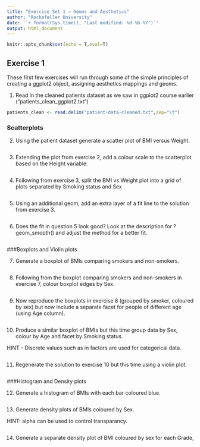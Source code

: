 ```yaml
---
title: "Exercise Set 1 — Geoms and Aesthetics"
author: "Rockefeller University"
date: '`r format(Sys.time(), "Last modified: %d %b %Y")`'
output: html_document
---
```



```r
knitr::opts_chunk$set(echo = T,eval=T)
```


## Exercise 1

These first few exercises will run through some of the simple principles of creating a ggplot2 object, assigning aesthetics mappings and geoms.


1. Read in the cleaned patients dataset as we saw in ggplot2 course earlier ("patients_clean_ggplot2.txt")

```r
patients_clean <- read.delim("patient-data-cleaned.txt",sep="\t")
```

### Scatterplots

2. Using the patient dataset generate a scatter plot of BMI versus Weight.

```r

```

3. Extending the plot from exercise 2, add a colour scale to the scatterplot based on the Height variable.

```r

```

4. Following from exercise 3, split the BMI vs Weight plot into a grid of plots separated by Smoking status and Sex .

```r

```

5. Using an additional geom, add an extra layer of a fit line to the solution from exercise 3.

```r


```

6. Does the fit in question 5 look good? Look at the description for ?geom_smooth() and adjust the method for a better fit.

```r


```

###Boxplots and Violin plots

7. Generate a boxplot of BMIs comparing smokers and non-smokers.

```r


```


8. Following from the boxplot comparing smokers and non-smokers in exercise 7, colour boxplot edges by Sex.

```r


```

9. Now reproduce the boxplots in exercise 8 (grouped by smoker, coloured by sex) but now include a separate facet for people of different age (using Age column).

```r


```

10. Produce a similar boxplot of BMIs but this time group data by Sex, colour by Age and facet by Smoking status.

HINT - Discrete values such as in factors are used for categorical data.

```r

```

11. Regenerate the solution to exercise 10 but this time using a violin plot.

```r

```


###Histogram and Density plots

12. Generate a histogram of BMIs with each bar coloured blue.


```r

```

13. Generate density plots of BMIs coloured by Sex.

HINT: alpha can be used to control transparancy.

```r

```

14. Generate a separate density plot of BMI coloured by sex for each Grade,
```r


```


